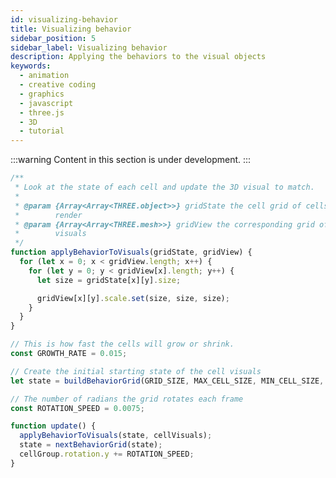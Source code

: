 ```yaml
---
id: visualizing-behavior
title: Visualizing behavior
sidebar_position: 5
sidebar_label: Visualizing behavior
description: Applying the behaviors to the visual objects
keywords:
  - animation
  - creative coding
  - graphics
  - javascript
  - three.js
  - 3D
  - tutorial
---
```


:::warning
Content in this section is under development.
:::

```javascript
/**
 * Look at the state of each cell and update the 3D visual to match.
 * 
 * @param {Array<Array<THREE.object>>} gridState the cell grid of cells to
 *        render
 * @param {Array<Array<THREE.mesh>>} gridView the corresponding grid of 3D 
 *        visuals
 */
function applyBehaviorToVisuals(gridState, gridView) {
  for (let x = 0; x < gridView.length; x++) {
    for (let y = 0; y < gridView[x].length; y++) {
      let size = gridState[x][y].size;

      gridView[x][y].scale.set(size, size, size);
    }
  }
}

// This is how fast the cells will grow or shrink.
const GROWTH_RATE = 0.015;

// Create the initial starting state of the cell visuals
let state = buildBehaviorGrid(GRID_SIZE, MAX_CELL_SIZE, MIN_CELL_SIZE, GROWTH_RATE);

// The number of radians the grid rotates each frame
const ROTATION_SPEED = 0.0075;

function update() {
  applyBehaviorToVisuals(state, cellVisuals);
  state = nextBehaviorGrid(state);
  cellGroup.rotation.y += ROTATION_SPEED;
}
```
